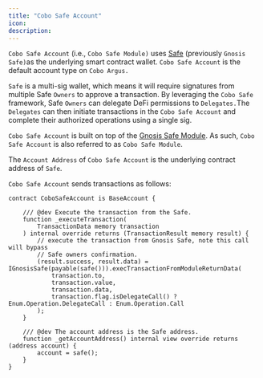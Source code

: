 ```yaml
---
title: "Cobo Safe Account"
icon:
description:
---
```


`Cobo Safe Account` (i.e., `Cobo Safe Module)` uses [Safe](https://safe.global/) (previously `Gnosis Safe)`as the underlying smart contract wallet. `Cobo Safe Account` is the default account type on `Cobo Argus.`

`Safe` is a multi-sig wallet, which means it will require signatures from multiple Safe `Owners` to approve a transaction. By leveraging the `Cobo Safe` framework, Safe `Owners` can delegate DeFi permissions to `Delegates.`The `Delegates` can then initiate transactions in the `Cobo Safe Account` and complete their authorized operations using a single sig.

`Cobo Safe Account` is built on top of the [Gnosis Safe Module](https://docs.safe.global/learn/safe-core/safe-core-protocol/modules-1). As such, `Cobo Safe Account` is also referred to as `Cobo Safe Module`.

The `Account Address` of `Cobo Safe Account` is the underlying contract address of `Safe`.

`Cobo Safe Account` sends transactions as follows:

```solidity
contract CoboSafeAccount is BaseAccount {

    /// @dev Execute the transaction from the Safe.
    function _executeTransaction(
        TransactionData memory transaction
    ) internal override returns (TransactionResult memory result) {
        // execute the transaction from Gnosis Safe, note this call will bypass
        // Safe owners confirmation.
        (result.success, result.data) = IGnosisSafe(payable(safe())).execTransactionFromModuleReturnData(
            transaction.to,
            transaction.value,
            transaction.data,
            transaction.flag.isDelegateCall() ? Enum.Operation.DelegateCall : Enum.Operation.Call
        );
    }

    /// @dev The account address is the Safe address.
    function _getAccountAddress() internal view override returns (address account) {
        account = safe();
    }
}
```
